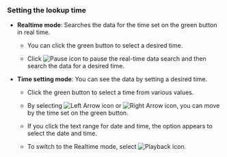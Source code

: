 ### Setting the lookup time

-   **Realtime mode**: Searches the data for the time set on the green button in real time.

    <ImgLang img='flexboard-time-set.png' desc='Realtime mode' className='noneborder' />

    -   You can click the green button to select a desired time. 

    -   Click ![Pause icon](/img/ico-pause.svg) to pause the real-time data search and then search the data for a desired time.

-   **Time setting mode**: You can see the data by setting a desired time.

    <ImgLang img='flexboard-time-set-pause.png' desc='Time setting mode' className='noneborder' />

    -   Click the green button to select a time from various values.

    -   By selecting ![Left Arrow icon](/img/left-arrow.svg) or ![Right Arrow icon](/img/right-arrow.svg), you can move by the time set on the green button.

    -   If you click the text range for date and time, the option appears to select the date and time.

    -   To switch to the Realtime mode, select ![Playback icon](/img/ico-play-time.svg).
